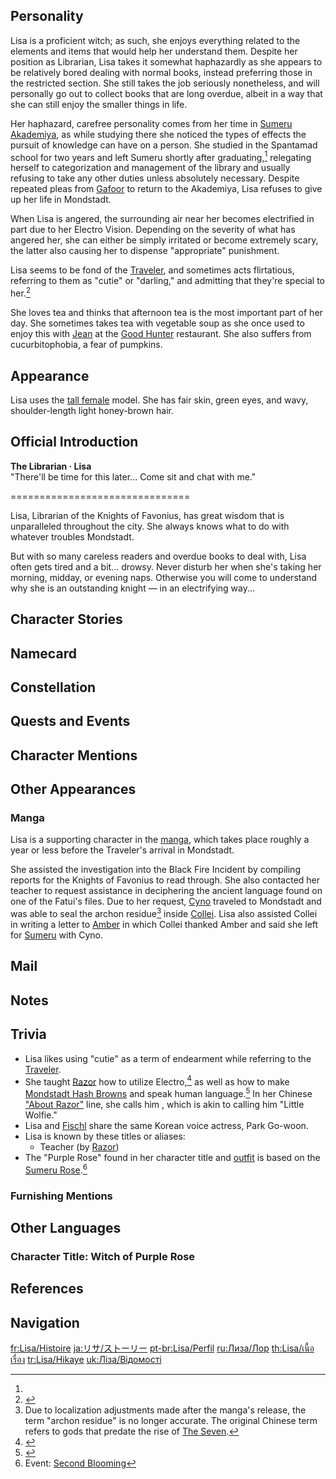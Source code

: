 {{CharacterTabs}}
{{Quote|She is an intellectual witch who can never get enough naps. As the Librarian of the Knights of Favonius, Lisa is smart in that she always knows exactly what to do with whatever troubles her.<br />As much as she loves her sleep, she still manages to keep everything under control in a calm, composed manner.|Description from the Official Website<ref>[https://genshin.hoyoverse.com/en/character/mondstadt?char=2 Description from the Official Website]</ref>}}

==Personality==
{{Quote|The languid but knowledgeable Librarian of the Knights of Favonius, deemed by Sumeru Akademiya to be their most distinguished graduate in the past two centuries.|In-game character attributes and profile page text}}

Lisa is a proficient witch; as such, she enjoys everything related to the elements and items that would help her understand them. Despite her position as Librarian, Lisa takes it somewhat haphazardly as she appears to be relatively bored dealing with normal books, instead preferring those in the restricted section. She still takes the job seriously nonetheless, and will personally go out to collect books that are long overdue, albeit in a way that she can still enjoy the smaller things in life.

Her haphazard, carefree personality comes from her time in [[Sumeru Akademiya]], as while studying there she noticed the types of effects the pursuit of knowledge can have on a person. She studied in the Spantamad school for two years and left Sumeru shortly after graduating,<ref name=":0" /> relegating herself to categorization and management of the library and usually refusing to take any other duties unless absolutely necessary. Despite repeated pleas from [[Gafoor]] to return to the Akademiya, Lisa refuses to give up her life in Mondstadt. 

When Lisa is angered, the surrounding air near her becomes electrified in part due to her Electro Vision. Depending on the severity of what has angered her, she can either be simply irritated or become extremely scary, the latter also causing her to dispense "appropriate" punishment.

Lisa seems to be fond of the [[Traveler]], and sometimes acts flirtatious, referring to them as "cutie" or "darling," and admitting that they're special to her.<ref>{{Ref/Companion|Lisa}}</ref>

She loves tea and thinks that afternoon tea is the most important part of her day. She sometimes takes tea with vegetable soup as she once used to enjoy this with [[Jean]] at the [[Good Hunter]] restaurant. She also suffers from cucurbitophobia, a fear of pumpkins.

==Appearance==
{{See also|Purple Rose|A Sobriquet Under Shade}}
<!-- Keep appearance section short and concise. Limit to 3-4 sentences. Outfits should be described on the outfit pages. -->
Lisa uses the [[:Category:Tall Female Characters|tall female]] model. She has fair skin, green eyes, and wavy, shoulder-length light honey-brown hair.

==Official Introduction==
{{Official Introduction
|title = "There'll be time for this later... Come sit and chat with me."
|link  = https://www.facebook.com/Genshinimpact/posts/457619741754888
|character = Lisa}}
{{Quote|If you put enough flour into Hydro Slimes, would they turn into Dough Slimes?|The first question Lisa asked the Sage on her first day in Sumeru {{Not a typo|Academia}}.<ref>Official Genshin Impact Facebook, [https://www.facebook.com/Genshinimpact/posts/457622325087963 Lisa's Introduction]</ref>}}
'''The Librarian · Lisa'''<br />
"There'll be time for this later... Come sit and chat with me."

<nowiki>===============================</nowiki>

Lisa, Librarian of the Knights of Favonius, has great wisdom that is unparalleled throughout the city. She always knows what to do with whatever troubles Mondstadt.

But with so many careless readers and overdue books to deal with, Lisa often gets tired and a bit... drowsy. Never disturb her when she's taking her morning, midday, or evening naps. Otherwise you will come to understand why she is an outstanding knight — in an electrifying way...

==Character Stories==
{{Character Story
|title1        = Character Details
|text1         = <p>The librarian of the Knights of Favonius. In addition to her elegance and charm, Lisa is also highly educated.</p><!--
              --><p>She is said to have been the most talented sorceress to study at the Sumeru Akademiya in the last two centuries.</p><!--
              --><p>It is known that Lisa chose to return to [[Mondstadt]] after two years of advanced study in Sumeru, but the reason for her decision is not.</p>
|mention1      = 

|title2        = Character Story 1
|friendship2   = 2
|text2         = <p>Lisa is tasked with managing and maintaining the vast collection of books in the Knights of Favonius library, as well as ensuring that their potions are always fully stocked.</p><!--
              --><p>The only time that the citizens of Mondstadt see Lisa is when lending or returning library books.</p><!--
              --><p>In both scenarios, they tend to encounter Lisa sitting at the counter like a languid cat, yawning as she signs books in and out.</p><!--
              --><p>At times, her behavior causes people to doubt whether she is really up to the task of being librarian for the illustrious Knights of Favonius.</p><!--
              --><p>Nevertheless, it appears that she performs every task flawlessly, as her work consistently stands up to scrutiny.</p>
|mention2      = 

|title3        = Character Story 2
|friendship3   = 3
|text3         = <p>The fact that [[Cyrus (Sumeru)|Cyrus]] of the Sumeru Akademiya frequently refers to Lisa as their "best student in two hundred years" is all that needs to be said about Lisa's accomplishments in her studies.</p><!--
              --><p>From outlandish forbidden knowledge, to the handling of elementally infused flora, to the most efficient methods of distilling wine... where there is a body of knowledge, the chances are that Lisa is acquainted with it.</p><!--
              --><p>This, paired with her ability to explain things clearly and concisely, makes Lisa the sensible person to approach for young knights and alchemists with burning questions.</p><!--
              --><p>That is, provided they go and see her at an acceptable hour.</p><!--
              --><p>To visit during unacceptable hours &mdash; such as in the morning while Lisa is sleeping in, or in the afternoon while she's enjoying her tea &mdash; can spell disaster for unsuspecting visitors.</p>
|mention3      = Cyrus (Sumeru)

|title4        = Character Story 3
|friendship4   = 4
|text4         = <p>When people meet Lisa for the first time, they often find themselves overawed by the famous alumnus of Sumeru Akademiya.</p><!--
              --><p>However, though her attitude to life may appear at first to be one of ruthless efficiency, it is in fact better understood as a product of her incorrigibly lazy nature, which drives her to avoid troublesome issues at all costs.</p><!--
              --><p>By negotiating with [[Kaeya]], she offloaded the job of restocking and dispensing medication to [[Huffman]] and [[Swan]], and had [[Flora]] start sending [[Donna]] over to deliver herbs on a daily basis.</p><!--
              --><p>The only tasks that Lisa handles personally are the categorization and management of books and other documents.</p><!--
              --><p>This is the one area where Lisa feels more comfortable handling the work herself rather than delegating it.</p>
|mention4      = Donna,Flora,Huffman,Kaeya,Swan

|title5        = Character Story 4
|friendship5   = 5
|text5         = <p>When Lisa first joined the Knights of Favonius, the [[Varka|Grand Master]] sought to appoint her as Captain of the 8th Company.</p><!--
              --><p>This was much to the consternation of the company's Field Officer, [[Nymph]], who resented the idea of an academic coming in at such a high-ranking position.</p><!--
              --><p>At Kaeya's suggestion, a practice combat session was arranged in which Lisa and Nymph would both display their magical proficiency.</p><!--
              --><p>Two minutes into the session, Lisa graciously declined the captaincy on the grounds that "Nymph manifestly possesses the requisite ability to fulfill the role."</p><!--
              --><p>For the whole year following, the Grand Master received a constant stream of referral letters from Nymph in relation to the captaincy, and the only person ever named in them was Lisa Minci.</p><!--
              --><p>Eventually, the Grand Master began turning over the referral letters to Lisa directly, but every time, Lisa would come up with an excuse to decline the offer.</p><!--
              --><p>Undoubtedly, the 8th Company would have been far stronger under her lead, but she deemed that such a level of power was not only superfluous to requirements, it would also be risky for her in a way that most people could never appreciate.</p><!--
              --><p>To be clear, Lisa is quite confident that she could handle any situation she came up against. However, additional danger means an additional workload &mdash; and that is something that she would never be able to accept.</p>
|mention5      = Kaeya,Nymph,Varka

|title6        = Character Story 5
|friendship6   = 6
|text6         = <p>Having personally witnessed raving-mad scholars in the forests of Sumeru and powerful sages sitting underutilized on advisory councils, Lisa realized what uninhibited erudition can really do to a person.</p><!--
              --><p>It seemed such a high price to pay... How much did one have to sacrifice to attain the profoundest knowledge of all?</p><!--
              --><p>Put off by this realization, Lisa decided to leave Sumeru.</p><!--
              --><p>Since then, Lisa has always stopped short of taking things too seriously.</p><!--
              --><p>"Before demanding too many miracles from the gods, first consider if you are willing to pay the price they ask."</p><!--
              --><p>These words she has spoken to just three people since arriving in Mondstadt. In each case, it was because she knew it was what they needed to hear.</p>
|mention6      = 

|title7        = Special Heating Cauldron
|friendship7   = 4
|text7         = <p>The Special Heating Cauldron is a purpose-built cauldron made to a design that no one in Mondstadt could understand. It features time-delay heating, semi-automated ingredient insertion, and temperature regulation functions.</p><!--
              --><p>Lisa spent an enormous budget and commandeered the alchemy workshop for two full weeks in order to build this extraordinary piece of equipment.</p><!--
              --><p>She boasts that the cauldron is capable of completing any precision heating task to perfection with a maximum of just two pulls of a lever.</p><!--
              --><p>But her most common application for it is to brew tea and keep it at the optimal temperature while she is managing her books.</p><!--
              --><p>After all, a relaxing afternoon tea session is by far the most important part of Lisa's day.</p>
|mention7      = 

|title8        = Vision
|friendship8   = 6
|text8         = <p>A [[Vision]] is a sign from the gods: a sign that you are one of those whom they have chosen to change the world.</p><!--
              --><p>Or, maybe it's just one of the many hoops that one has to jump through on the path to unearthing the secrets of magecraft.</p><!--
              --><p>After all, understanding the elements is essential to the study of magic, and practical experience is a far more useful means of acquiring this understanding than trying to assimilate the knowledge contained in dusty old books.</p><!--
              --><p>"Hmm... I suppose I shall need a Vision, then."</p><!--
              --><p>And just like that, as that thought popped into her mind, her Vision popped into her hand.</p><!--
              --><p>With the aid of her Vision, Lisa acquired the knowledge that she sought. But she also sensed the deep secret hidden in the shadows of that knowledge.</p><!--
              --><p>For whatever reason, the gods gave humans the key to changing everything, but they did not explain the cost involved. Lisa grew fearful of the truth.</p><!--
              --><p>The Vision that hung from her neck became to her a bottomless pit filled with sweet delights, lingering at the back of her mind.</p><!--
              --><p>So, from time to time, when somebody whom she finds interesting comes along, Lisa will pass onto them her understanding on all kinds of matters.</p><!--
              --><p>Perhaps she is secretly hoping that by doing so, one day someone will come along who has the ability to understand the ultimate truth behind Visions.</p>
|mention8      = 
}}

==Namecard==
{{Namecard|Lisa: Tempus Fugit}}

==Constellation==
{{Constellation Lore|Tempus Fugit}}

==Quests and Events==
{{Quests and Events}}

==Character Mentions==
{{Character Mentions}}

==Other Appearances==
===Manga===
Lisa is a supporting character in the [[manga]], which takes place roughly a year or less before the Traveler's arrival in Mondstadt.

She assisted the investigation into the Black Fire Incident by compiling reports for the Knights of Favonius to read through. She also contacted her teacher to request assistance in deciphering the ancient language found on one of the Fatui's files. Due to her request, [[Cyno]] traveled to Mondstadt and was able to seal the archon residue<ref group="Note">Due to localization adjustments made after the manga's release, the term "archon residue" is no longer accurate. The original Chinese term refers to gods that predate the rise of [[The Seven]].</ref> inside [[Collei]]. Lisa also assisted Collei in writing a letter to [[Amber]] in which Collei thanked Amber and said she left for [[Sumeru]] with Cyno.

==Mail==
{{Mails by Category List|Lisa Mails|noheader=1}}

==Notes==
{{Reflist|note=1}}

==Trivia==
* Lisa likes using "cutie" as a term of endearment while referring to the [[Traveler]].
* She taught [[Razor]] how to utilize Electro,<ref>{{Ref/VO|Lisa|More About Lisa: III}}</ref> as well as how to make [[Mondstadt Hash Brown]]s and speak human language.<ref>{{Ref/CS|Razor|Character Story 5}}</ref> In her Chinese [[Lisa/Voice-Overs/Chinese#About Razor|"About Razor"]] line, she calls him {{zh|小狼狼|rm=Xiǎo-lángláng}}, which is akin to calling him "Little Wolfie."
* Lisa and [[Fischl]] share the same Korean voice actress, Park Go-woon.
* Lisa is known by these titles or aliases:
** Teacher (by [[Razor]])
* The "Purple Rose" found in her character title and [[Purple Rose|outfit]] is based on the [[Sumeru Rose]].<ref name=":0">Event: [[Second Blooming]]</ref>

===Furnishing Mentions===
{{Character Furnishing Mentions}}

==Other Languages==
===Character Title: Witch of Purple Rose===
{{Other Languages
|en      = Witch of Purple Rose
|zhs     = 蔷薇魔女
|zhs_rm  = Qiángwēi Mónǚ
|zht     = 薔薇魔女
|zht_rm  = Qiángwéi Mónǚ
|zh_tl   = Rose Witch
|ja      = 薔薇の魔女
|ja_rm   = Bara no Majo
|ja_tl   = Witch of Rose
|ko      = 장미 마녀
|ko_rm   = Jangmi Manyeo
|ko_tl   = Rose Witch
|es      = La Bruja de las Rosas
|es_tl   = The Witch of the Roses
|fr      = Sorcière à la rose
|fr_tl   = Rose-Wearing Witch
|ru      = Пурпурная ведьма
|ru_tl   = Purple Witch
|th      = แม่มดกุหลาบ
|th_rm   = Maemot Kulap
|th_tl   = Rose Witch
|vi      = {{tt|Ma Nữ|魔女}} {{tt|Tường Vi|蔷薇}}
|vi_tl   = Rose Witch
|de      = Rosenhexe
|de_tl   = Rose Witch
|id      = Witch of Purple Rose
|pt      = Bruxa das Rosas
|pt_tl   = Witch of Roses
|tr      = Mor Gül Cadısı
|tr_tl   = 
|it      = Strega della Rosa purpurea
|it_tl   = Witch of Purple Rose
}}

==References==
{{Reflist|2}}

==Navigation==
{{Character Navbox|link type=lore}}

[[fr:Lisa/Histoire]]
[[ja:リサ/ストーリー]]
[[pt-br:Lisa/Perfil]]
[[ru:Лиза/Лор]]
[[th:Lisa/เนื้อเรื่อง]]
[[tr:Lisa/Hikaye]]
[[uk:Ліза/Відомості]]